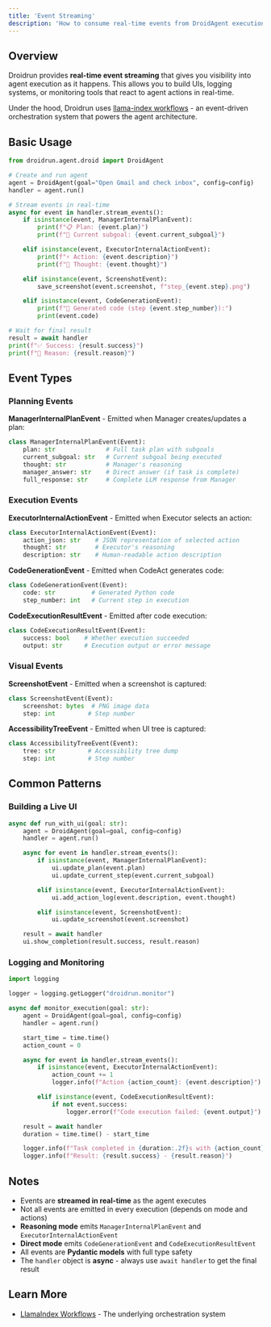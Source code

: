```yaml
---
title: 'Event Streaming'
description: 'How to consume real-time events from DroidAgent execution.'
---
```


## Overview

Droidrun provides **real-time event streaming** that gives you visibility into agent execution as it happens. This allows you to build UIs, logging systems, or monitoring tools that react to agent actions in real-time.

Under the hood, Droidrun uses [llama-index workflows](https://docs.llamaindex.ai/en/stable/understanding/workflows/) - an event-driven orchestration system that powers the agent architecture.

## Basic Usage

```python
from droidrun.agent.droid import DroidAgent

# Create and run agent
agent = DroidAgent(goal="Open Gmail and check inbox", config=config)
handler = agent.run()

# Stream events in real-time
async for event in handler.stream_events():
    if isinstance(event, ManagerInternalPlanEvent):
        print(f"📋 Plan: {event.plan}")
        print(f"🎯 Current subgoal: {event.current_subgoal}")

    elif isinstance(event, ExecutorInternalActionEvent):
        print(f"⚡ Action: {event.description}")
        print(f"💭 Thought: {event.thought}")

    elif isinstance(event, ScreenshotEvent):
        save_screenshot(event.screenshot, f"step_{event.step}.png")

    elif isinstance(event, CodeGenerationEvent):
        print(f"🐍 Generated code (step {event.step_number}):")
        print(event.code)

# Wait for final result
result = await handler
print(f"✅ Success: {result.success}")
print(f"📝 Reason: {result.reason}")
```

## Event Types

### Planning Events

**ManagerInternalPlanEvent** - Emitted when Manager creates/updates a plan:
```python
class ManagerInternalPlanEvent(Event):
    plan: str              # Full task plan with subgoals
    current_subgoal: str   # Current subgoal being executed
    thought: str           # Manager's reasoning
    manager_answer: str    # Direct answer (if task is complete)
    full_response: str     # Complete LLM response from Manager
```

### Execution Events

**ExecutorInternalActionEvent** - Emitted when Executor selects an action:
```python
class ExecutorInternalActionEvent(Event):
    action_json: str    # JSON representation of selected action
    thought: str        # Executor's reasoning
    description: str    # Human-readable action description
```

**CodeGenerationEvent** - Emitted when CodeAct generates code:
```python
class CodeGenerationEvent(Event):
    code: str          # Generated Python code
    step_number: int   # Current step in execution
```

**CodeExecutionResultEvent** - Emitted after code execution:
```python
class CodeExecutionResultEvent(Event):
    success: bool    # Whether execution succeeded
    output: str      # Execution output or error message
```

### Visual Events

**ScreenshotEvent** - Emitted when a screenshot is captured:
```python
class ScreenshotEvent(Event):
    screenshot: bytes  # PNG image data
    step: int         # Step number
```

**AccessibilityTreeEvent** - Emitted when UI tree is captured:
```python
class AccessibilityTreeEvent(Event):
    tree: str         # Accessibility tree dump
    step: int         # Step number
```

## Common Patterns

### Building a Live UI

```python
async def run_with_ui(goal: str):
    agent = DroidAgent(goal=goal, config=config)
    handler = agent.run()

    async for event in handler.stream_events():
        if isinstance(event, ManagerInternalPlanEvent):
            ui.update_plan(event.plan)
            ui.update_current_step(event.current_subgoal)

        elif isinstance(event, ExecutorInternalActionEvent):
            ui.add_action_log(event.description, event.thought)

        elif isinstance(event, ScreenshotEvent):
            ui.update_screenshot(event.screenshot)

    result = await handler
    ui.show_completion(result.success, result.reason)
```

### Logging and Monitoring

```python
import logging

logger = logging.getLogger("droidrun.monitor")

async def monitor_execution(goal: str):
    agent = DroidAgent(goal=goal, config=config)
    handler = agent.run()

    start_time = time.time()
    action_count = 0

    async for event in handler.stream_events():
        if isinstance(event, ExecutorInternalActionEvent):
            action_count += 1
            logger.info(f"Action {action_count}: {event.description}")

        elif isinstance(event, CodeExecutionResultEvent):
            if not event.success:
                logger.error(f"Code execution failed: {event.output}")

    result = await handler
    duration = time.time() - start_time

    logger.info(f"Task completed in {duration:.2f}s with {action_count} actions")
    logger.info(f"Result: {result.success} - {result.reason}")
```

## Notes

- Events are **streamed in real-time** as the agent executes
- Not all events are emitted in every execution (depends on mode and actions)
- **Reasoning mode** emits `ManagerInternalPlanEvent` and `ExecutorInternalActionEvent`
- **Direct mode** emits `CodeGenerationEvent` and `CodeExecutionResultEvent`
- All events are **Pydantic models** with full type safety
- The `handler` object is **async** - always use `await handler` to get the final result

## Learn More

- [LlamaIndex Workflows](https://docs.llamaindex.ai/en/stable/understanding/workflows/) - The underlying orchestration system

